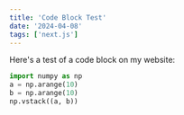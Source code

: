 ```yaml
---
title: 'Code Block Test'
date: '2024-04-08'
tags: ['next.js']
---
```


Here's a test of a code block on my website:

```python title="code"
import numpy as np
a = np.arange(10)
b = np.arange(10)
np.vstack((a, b))
```